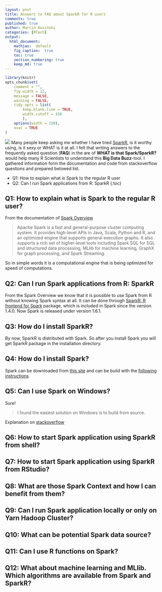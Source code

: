 ```yaml
---
layout: post
title: Answers to FAQ about SparkR for R users
comments: true
published: true
author: Marcin Kosiński
categories: [RTech]
output:
  html_document:
    mathjax:  default
    fig_caption:  true
    toc: true
    section_numbering: true
    keep_md: true
---
```

```r
library(knitr)
opts_chunk$set(
	comment = "",
	fig.width = 12, 
	message = FALSE,
	warning = FALSE,
	tidy.opts = list(
		keep.blank.line = TRUE,
		width.cutoff = 150
		),
	options(width = 150),
	eval = TRUE
)
```
<img src="/images/fulls/07.jpg" class="fit image"> Many people keep asking me whether I have tried [SparkR](http://spark.apache.org/docs/latest/sparkr.html), is it worthy using, is it sexy or WHAT is it at all. I felt that writing answers to the frequently asked question (**FAQ**) in the are of **WHAT is that Spark/SparkR?** would help many R Scientists to understand this **Big Data Buzz**-tool. I gathered information form the documentation and code from stackoverflow questions and prepared belowed list.

* Q1: How to explain what is Spark to the regular R user
* Q2: Can I run Spark applications from R: SparkR
{:toc}

## Q1: How to explain what is Spark to the regular R user?

From the documentation of [Spark Overview](http://spark.apache.org/docs/latest/#spark-overview)

> Apache Spark is a fast and general-purpose cluster computing system. It provides high-level APIs in Java, Scala, Python and R, and an optimized engine that supports general execution graphs. It also supports a rich set of higher-level tools including Spark SQL for SQL and structured data processing, MLlib for machine learning, GraphX for graph processing, and Spark Streaming.

So in simple words it is a computational engine that is being optimized for speed of computations.

## Q2: Can I run Spark applications from R: SparkR

From the Spark Overview we know that it is possible to use Spark from R without knowing Spark syntax at all. It can be done through [SparkR: R frontend for Spark](https://amplab-extras.github.io/SparkR-pkg/) package, which is included in Spark since the version 1.4.0. Now Spark is released under version 1.6.1.

## Q3: How do I install SparkR?

By now, SparkR is distributed with Spark. So after you install Spark you will get SparkR package in the installation directory.

## Q4: How do I install Spark?

Spark can be downloaded from [this site](http://spark.apache.org/downloads.html) and can be build with the [following instructions](http://spark.apache.org/docs/latest/building-spark.html)

## Q5: Can I use Spark on Windows?

Sure!

> I found the easiest solution on Windows is to build from source.

Explanation on [stackoverflow](http://stackoverflow.com/a/25485800/3857701)


## Q6: How to start Spark application using SparkR from shell?


## Q7: How to start Spark application using SparkR from RStudio?


## Q8: What are those Spark Context and how I can benefit from them?

## Q9: Can I run Spark application locally or only on Yarn Hadoop Cluster?

## Q10: What can be potential Spark data source?

## Q11: Can I use R functions on Spark?

## Q12: What about machine learning and MLlib. Which algorithms are available from Spark and SparkR?

